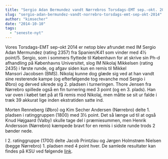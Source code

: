 ```yaml
---
title: "Sergio Adan Bermundez vandt Nørrebros Torsdags-EMT sep.-okt. 2014"
slug: "sergio-adan-bermundez-vandt-norrebro-torsdags-emt-sep-okt-2014"
author: "kimsecher"
date: "2014-10-10"
tags: 
  - "seneste-nyt"
---
```


Vores Torsdags-EMT sep-okt 2014 er netop blev afrundet med IM Sergio Adan Mermundez (rating 2357) fra Spanien/K41 som vinder med 4½ point/5. Sergio, som i sommers flyttede til København for at skrive sin Ph-d afhandling på Københavns Universitet, slog IM Nikolaj Mikkelsen (rating 2435) i første runde, og afgav siden kun en remis til Mikkel Mansori Jacobsen (BMS). Nikolaj kunne dog glæde sig ved at han vandt sine resterende kampe (og efterfølgende tog revanche mod Sergio i Øbro) og derved sikrede sig 2. pladsen i turneringen. Thore Jensen fra Nørrebro spillede også en fin turnering med 3 point (og en 3. plads). Han var oven i købet tæt på at få remis mod Nikolaj, men måtte se sit ur falde i træk 39 akkurat lige inden ekstratiden satte ind.

Morten Renneberg (Øbro) og Kim Secher Andersen (Nørrebro) delte 1. pladsen i ratinggruppen (1800) med 3½ point. Det så længe ud til at også Knud Højgaard (Valby) skulle tage del i præmiesummen, men Henrik Andersson (Nørrebro) kæmpede bravt for en remis i sidste runde trods 2 bønder nede.

I 2. ratinggruppe (1700) delte Jacob Printzlau og Jørgen Holmstrøm Nielsen (begge Nørrebro) 1. pladsen med 4 point hver. De samlede resultater kan findes på KSU ved følgende [link](http://ksu.dk/kalender/dotnet/tabel.aspx?id=1351).

